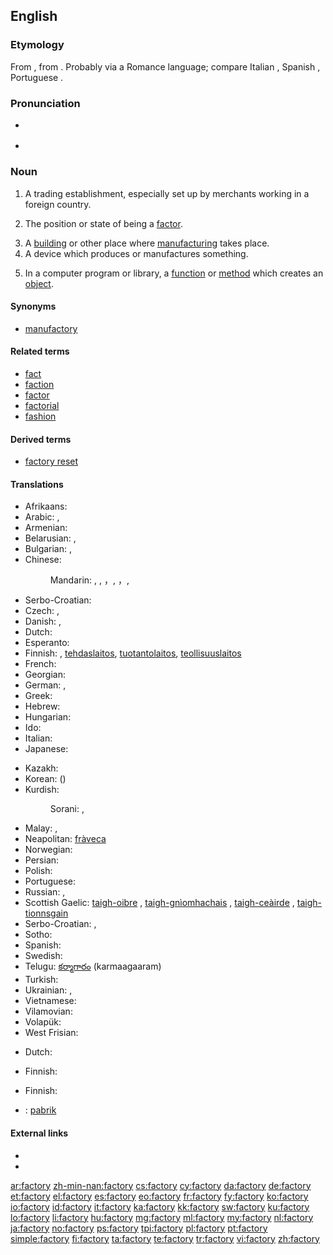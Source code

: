==English==

===Etymology===
From {{etyl|ML.}} {{term|factoria}}, from {{etyl|la}} {{term|factor}}. Probably via a Romance language; compare Italian {{term|fattoria}}, Spanish {{term|factoría}}, Portuguese {{term|feitoria}}.

===Pronunciation===
* {{a|UK}} {{IPA|/ˈfaktəɹi/}}
* {{audio|En-uk-factory.ogg|Audio (UK)}}

===Noun===
{{en-noun|factor|ies}}

# {{obsolete}} A trading establishment, especially set up by merchants working in a foreign country.
# {{context|now|_|rare}} The position or state of being a [[factor]].
# A [[building]] or other place where [[manufacture|manufacturing]] takes place.
# A device which produces or manufactures something.
# {{programming}} In a computer program or library, a [[function]] or [[method]] which creates an [[object]].

====Synonyms====
* [[manufactory]]

====Related terms====
* [[fact]]
* [[faction]]
* [[factor]]
* [[factorial]]
* [[fashion]]

====Derived terms====
* [[factory reset]]

====Translations====
{{rfc-tsort|duplicate language: Serbo-Croatian}}
{{trans-top|manufacturing place}}
* Afrikaans: {{t-|af|fabriek}}
* Arabic: {{t-|ar|مصنع|m|alt=مَصْنَع|tr=máSna3}}, {{t-|ar|معمل|m|tr=má3mal|sc=Arab}}
* Armenian: {{t-|hy|գործարան|tr=gorçaran}}
* Belarusian: {{t-|be|фабрыка|f|tr=fábryka|sc=Cyrl}}, {{t-|be|завод|m|tr=zavód|sc=Cyrl}}
* Bulgarian: {{t+|bg|фабрика|f|tr=fábrika|sc=Cyrl}}, {{t+|bg|завод|m|tr=zavód|sc=Cyrl}}
* Chinese:
*: Mandarin: {{t|cmn|厰|sc=Hani}}, {{t|cmn|廠|sc=Hani}}, {{t|cmn|厂|tr=chǎng|sc=Hani}}，{{t|cmn|工廠|sc=Hani}}, {{t|cmn|工厂|tr=gōngchǎng|sc=Hani}}，{{t|cmn|廠家|sc=Hani}}, {{t|cmn|厂家|tr=chǎngjiā|sc=Hani}}
* Serbo-Croatian: {{t-|sh|tvornica|f|alt=tvórnica}}
* Czech: {{t+|cs|továrna|f}}, {{t-|cs|fabrika|f}}
* Danish: {{t-|da|fabrik|c}}, {{t-|da|fabriksbygning|c}}
* Dutch: {{t+|nl|fabriek|f}}
* Esperanto: {{t-|eo|fabriko}}
* Finnish: {{t+|fi|tehdas}}, [[tehdaslaitos]], [[tuotantolaitos]], [[teollisuuslaitos]]
* French: {{t+|fr|usine|f}}
* Georgian: {{t-|ka|ქარხანა|tr=karkhana|sc=Geor}}
* German: {{t+|de|Fabrik|f}}, {{t+|de|Manufaktur|f}}
* Greek: {{t+|el|εργοστάσιο|n|tr=ergostásio}}
* Hebrew: {{t-|he|מפעל|tr-mif`ál|m}}
* Hungarian: {{t+|hu|gyár}}
* Ido: {{t+|io|fabrikerio}}
* Italian: {{t+|it|fabbrica|f}}
* Japanese: {{t+|ja|工場|tr=こうじょう, kōjō|sc=Jpan}}
{{trans-mid}}
* Kazakh: {{t-|kk|зауыт|tr=zawıt|sc=Cyrl}}
* Korean: {{t+|ko|공장|tr=gongjang|sc=Kore}} ({{t+|ko|工場|sc=Kore}})
* Kurdish:
*: Sorani: {{ku-Arab|[[کارگه‌]]}}, {{ku-Arab|[[کارخانه‌]]}}
* Malay: {{t-|ms|kilang}}, {{t-|ms|pabrik}}
* Neapolitan: [[fràveca]] {{f}}
* Norwegian: {{t+|no|fabrikk|m}}
* Persian: {{t+|fa|کارخانه|tr=kârxâne}}
* Polish: {{t+|pl|fabryka|f}}
* Portuguese: {{t+|pt|fábrica}}
* Russian: {{t+|ru|фабрика|f|tr=fábrika}}, {{t+|ru|завод|m|tr=zavód}}
* Scottish Gaelic: [[taigh-oibre]] {{m}}, [[taigh-gnìomhachais]] {{m}}, [[taigh-ceàirde]] {{m}}, [[taigh-tionnsgain]] {{m}}
* Serbo-Croatian: {{t-|sh|tvornica|f}},  {{t-|sh|фабрика|f|tr=fabrika|sc=Cyrl}}
* Sotho: {{t-|st|faboriki}}
* Spanish: {{t+|es|fábrica|f}}
* Swedish: {{t+|sv|fabrik|c}}
* Telugu: [[కర్మాగారం]] (karmaagaaram)
* Turkish: {{t+|tr|fabrika}}
* Ukrainian: {{t-|uk|фабрика|f|tr=fábryka|sc=Cyrl}}, {{t+|uk|завод|m|tr=zavód|sc=Cyrl}}
* Vietnamese: {{t+|vi|nhà máy}}
* Vilamovian: {{tø|wym|fabryk}}
* Volapük: {{t+|vo|fabrik}}
* West Frisian: {{t+|fy|fabryk|n}}
{{trans-bottom}}

{{trans-top|producing device}}
* Dutch: {{t+|nl|fabriek|f}}
{{trans-mid}}
* Finnish: {{t+|fi|tehdas}}
{{trans-bottom}}

{{trans-top|in computing, a function or method that creates objects}}
* Finnish: {{t+|fi|tehdas}}
{{trans-mid}}
{{trans-bottom}}

{{checktrans-top}}
* {{ttbc|id}}: [[pabrik]]
{{trans-bottom}}

====External links====
* {{R:Webster 1913}}
* {{R:Century 1911}}

[[ar:factory]]
[[zh-min-nan:factory]]
[[cs:factory]]
[[cy:factory]]
[[da:factory]]
[[de:factory]]
[[et:factory]]
[[el:factory]]
[[es:factory]]
[[eo:factory]]
[[fr:factory]]
[[fy:factory]]
[[ko:factory]]
[[io:factory]]
[[id:factory]]
[[it:factory]]
[[ka:factory]]
[[kk:factory]]
[[sw:factory]]
[[ku:factory]]
[[lo:factory]]
[[li:factory]]
[[hu:factory]]
[[mg:factory]]
[[ml:factory]]
[[my:factory]]
[[nl:factory]]
[[ja:factory]]
[[no:factory]]
[[ps:factory]]
[[tpi:factory]]
[[pl:factory]]
[[pt:factory]]
[[simple:factory]]
[[fi:factory]]
[[ta:factory]]
[[te:factory]]
[[tr:factory]]
[[vi:factory]]
[[zh:factory]]